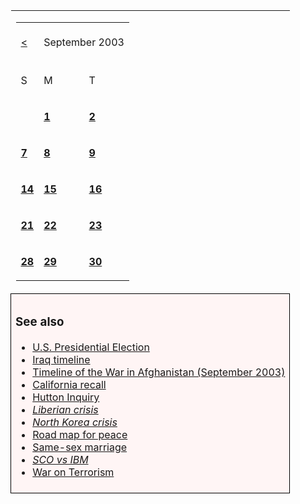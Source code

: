{| style="float: right; margin-left: 3em; margin-bottom: 2em"
|-
|
{| border="0" cellpadding="2" cellspacing="0" style="width: 100%; margin-bottom: 1em; text-align: center; border: 1px solid #333333; font-family: Arial"
|- style="background-color: #DDDDDD"
| style="padding-top: 5px; padding-bottom: 5px" | [[August 2003|<]]
| colspan="5" style="padding-top: 5px; padding-bottom: 5px" | September 2003
| style="padding-top: 5px; padding-bottom: 5px" | [[October 2003|>]]
|-
| style="padding-top: 4px" | S
| style="padding-top: 4px" | M
| style="padding-top: 4px" | T
| style="padding-top: 4px" | W
| style="padding-top: 4px" | T
| style="padding-top: 4px" | F
| style="padding-top: 4px" | S
|-
| &nbsp;
| '''[[#September 1, 2003|1]]'''
| '''[[#September 2, 2003|2]]'''
| '''[[#September 3, 2003|3]]'''
| '''[[#September 4, 2003|4]]'''
| '''[[#September 5, 2003|5]]'''
| '''[[#September 6, 2003|6]]'''
|-
| '''[[#September 7, 2003|7]]'''
| '''[[#September 8, 2003|8]]'''
| '''[[#September 9, 2003|9]]'''
| '''[[#September 10, 2003|10]]'''
| '''[[#September 11, 2003|11]]'''
| '''[[#September 12, 2003|12]]'''
| '''[[#September 13, 2003|13]]'''
|-
| '''[[#September 14, 2003|14]]'''
| '''[[#September 15, 2003|15]]'''
| '''[[#September 16, 2003|16]]'''
| '''[[#September 17, 2003|17]]'''
| '''[[#September 18, 2003|18]]'''
| '''[[#September 19, 2003|19]]'''
| '''[[#September 20, 2003|20]]'''
|-
| '''[[#September 21, 2003|21]]'''
| '''[[#September 22, 2003|22]]'''
| '''[[#September 23, 2003|23]]'''
| '''[[#September 24, 2003|24]]'''
| '''[[#September 25, 2003|25]]'''
| '''[[#September 26, 2003|26]]'''
| '''[[#September 27, 2003|27]]'''
|-
| '''[[#September 28, 2003|28]]'''
| '''[[#September 29, 2003|29]]'''
| '''[[#September 30, 2003|30]]'''
| &nbsp;
| &nbsp;
| &nbsp;
| &nbsp;
|}
|-
| style="border: 1px solid #000000; background-color: #fff5f5; padding: 7px" |

===See also===

*[[U.S. presidential election, 2004|U.S. Presidential Election]]
*[[2003 occupation of Iraq timeline|Iraq timeline]]
*[[Timeline of the War in Afghanistan (September 2003)]]
*[[2003 California recall|California recall]]
*[[Hutton Inquiry]]
*[[Politics of Liberia|''Liberian crisis'']]
*[[North Korea nuclear weapons program|''North Korea crisis'']]
*[[Road map for peace]]
*[[Same-sex marriage in Canada|Same-sex marriage]]
*[[SCO v. IBM Linux lawsuit|''SCO vs IBM'']]
*[[War on Terrorism]]
|}